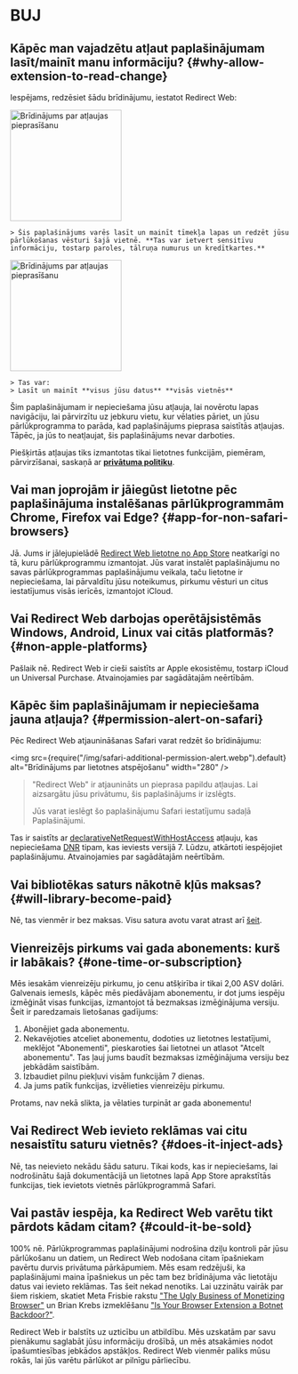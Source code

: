 
# BUJ

## Kāpēc man vajadzētu atļaut paplašinājumam lasīt/mainīt manu informāciju? {#why-allow-extension-to-read-change}

Iespējams, redzēsiet šādu brīdinājumu, iestatot Redirect Web:

<IfBrowserStore stores='appStore'>
    <Image src={PermissionAlertSafari} alt="Brīdinājums par atļaujas pieprasīšanu" width="200" margin="0 0 16px 0" hasShadow />

    > Šis paplašinājums varēs lasīt un mainīt tīmekļa lapas un redzēt jūsu pārlūkošanas vēsturi šajā vietnē. **Tas var ietvert sensitīvu informāciju, tostarp paroles, tālruņa numurus un kredītkartes.**
</IfBrowserStore>

<IfBrowserStore stores='appStore' includes={false}>
    <Image src={PermissionAlertChrome} alt="Brīdinājums par atļaujas pieprasīšanu" height="200" hasRoundedCorners hasShadow margin="0 0 16px 0" />

    > Tas var:
    > Lasīt un mainīt **visus jūsu datus** **visās vietnēs**
</IfBrowserStore>

Šim paplašinājumam ir nepieciešama jūsu atļauja, lai novērotu lapas navigāciju, lai pārvirzītu uz jebkuru vietu, kur vēlaties pāriet, un jūsu pārlūkprogramma to parāda, kad paplašinājums pieprasa saistītās atļaujas. Tāpēc, ja jūs to neatļaujat, šis paplašinājums nevar darboties.

Piešķirtās atļaujas tiks izmantotas tikai lietotnes funkcijām, piemēram, pārvirzīšanai, saskaņā ar **[privātuma politiku](./privacy-policy)**.

## Vai man joprojām ir jāiegūst lietotne pēc paplašinājuma instalēšanas pārlūkprogrammām Chrome, Firefox vai Edge? {#app-for-non-safari-browsers}

Jā. Jums ir jālejupielādē [Redirect Web lietotne no App Store](https://apps.apple.com/app/id1571283503) neatkarīgi no tā, kuru pārlūkprogrammu izmantojat. Jūs varat instalēt paplašinājumu no savas pārlūkprogrammas paplašinājumu veikala, taču lietotne ir nepieciešama, lai pārvaldītu jūsu noteikumus, pirkumu vēsturi un citus iestatījumus visās ierīcēs, izmantojot iCloud.

## Vai Redirect Web darbojas operētājsistēmās Windows, Android, Linux vai citās platformās? {#non-apple-platforms}

Pašlaik nē. Redirect Web ir cieši saistīts ar Apple ekosistēmu, tostarp iCloud un Universal Purchase. Atvainojamies par sagādātajām neērtībām.

## Kāpēc šim paplašinājumam ir nepieciešama jauna atļauja? {#permission-alert-on-safari}

Pēc Redirect Web atjaunināšanas Safari varat redzēt šo brīdinājumu:

<img src={require("/img/safari-additional-permission-alert.webp").default} alt="Brīdinājums par lietotnes atspējošanu" width="280" />

> "Redirect Web" ir atjaunināts un pieprasa papildu atļaujas. Lai aizsargātu jūsu privātumu, šis paplašinājums ir izslēgts.
>
> Jūs varat ieslēgt šo paplašinājumu Safari iestatījumu sadaļā Paplašinājumi.

Tas ir saistīts ar [declarativeNetRequestWithHostAccess](https://developer.apple.com/documentation/safariservices/safari_web_extensions/blocking_content_with_your_safari_web_extension) atļauju, kas nepieciešama [DNR](./rule-settings#type) tipam, kas ieviests versijā 7. Lūdzu, atkārtoti iespējojiet paplašinājumu. Atvainojamies par sagādātajām neērtībām.

## Vai bibliotēkas saturs nākotnē kļūs maksas? {#will-library-become-paid}

Nē, tas vienmēr ir bez maksas. Visu satura avotu varat atrast arī [šeit](https://github.com/mshibanami/redirect-web/tree/main/library).

## Vienreizējs pirkums vai gada abonements: kurš ir labākais? {#one-time-or-subscription}

Mēs iesakām vienreizēju pirkumu, jo cenu atšķirība ir tikai 2,00 ASV dolāri.
Galvenais iemesls, kāpēc mēs piedāvājam abonementu, ir dot jums iespēju izmēģināt visas funkcijas, izmantojot tā bezmaksas izmēģinājuma versiju. Šeit ir paredzamais lietošanas gadījums:

1. Abonējiet gada abonementu.
2. Nekavējoties atceliet abonementu, dodoties uz lietotnes Iestatījumi, meklējot "Abonementi", pieskaroties šai lietotnei un atlasot "Atcelt abonementu". Tas ļauj jums baudīt bezmaksas izmēģinājuma versiju bez jebkādām saistībām.
3. Izbaudiet pilnu piekļuvi visām funkcijām 7 dienas.
4. Ja jums patīk funkcijas, izvēlieties vienreizēju pirkumu.

Protams, nav nekā slikta, ja vēlaties turpināt ar gada abonementu!

## Vai Redirect Web ievieto reklāmas vai citu nesaistītu saturu vietnēs? {#does-it-inject-ads}

Nē, tas neievieto nekādu šādu saturu. Tikai kods, kas ir nepieciešams, lai nodrošinātu šajā dokumentācijā un lietotnes lapā App Store aprakstītās funkcijas, tiek ievietots vietnēs pārlūkprogrammā Safari.

## Vai pastāv iespēja, ka Redirect Web varētu tikt pārdots kādam citam? {#could-it-be-sold}

100% nē. Pārlūkprogrammas paplašinājumi nodrošina dziļu kontroli pār jūsu pārlūkošanu un datiem, un Redirect Web nodošana citam īpašniekam pavērtu durvis privātuma pārkāpumiem. Mēs esam redzējuši, ka paplašinājumi maina īpašniekus un pēc tam bez brīdinājuma vāc lietotāju datus vai ievieto reklāmas. Tas šeit nekad nenotiks. Lai uzzinātu vairāk par šiem riskiem, skatiet Meta Frisbie rakstu ["The Ugly Business of Monetizing Browser"](https://mattfrisbie.substack.com/p/the-ugly-business-of-monetizing-browser) un Brian Krebs izmeklēšanu ["Is Your Browser Extension a Botnet Backdoor?"](https://krebsonsecurity.com/2021/03/is-your-browser-extension-a-botnet-backdoor/).

Redirect Web ir balstīts uz uzticību un atbildību. Mēs uzskatām par savu pienākumu saglabāt jūsu informāciju drošībā, un mēs atsakāmies nodot īpašumtiesības jebkādos apstākļos. Redirect Web vienmēr paliks mūsu rokās, lai jūs varētu pārlūkot ar pilnīgu pārliecību.
